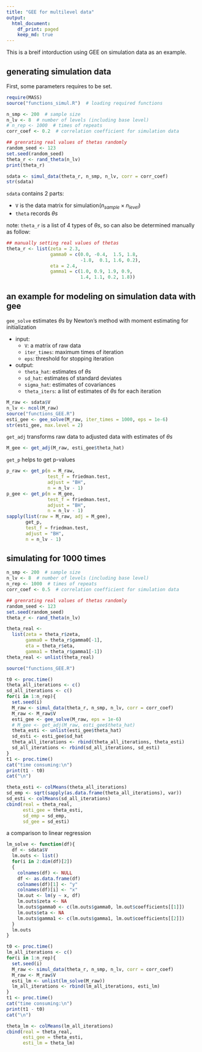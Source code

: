 ---
title: "GEE for multilevel data"
output:
  html_document:
    df_print: paged
    keep_md: true
---

This is a breif intorduction using GEE on simulation data as an example.

## generating simulation data

First, some parameters requires to be set.
```{r, message=FALSE}
require(MASS)
source("functions_simul.R")  # loading required functions

n_smp <- 200  # sample size
n_lv <- 8  # number of levels (including base level)
# n_rep <- 1000  # times of repeats
corr_coef <- 0.2  # correlation coefficient for simulation data

## grenrating real values of thetas randomly
random_seed <- 123
set.seed(random_seed)
theta_r <- rand_theta(n_lv)
print(theta_r)

sdata <- simul_data(theta_r, n_smp, n_lv, corr = corr_coef)
str(sdata)
```

`sdata` contains 2 parts:

* `V` is the data matrix for simulation($n_{sample}{\times}n_{level}$)  
* `theta` records ${\theta}s$  


note: `theta_r` is a list of 4 types of ${\theta}s$, so can also be determined manually as follow:
```{r, eval=FALSE}
## manually setting real values of thetas
theta_r <- list(zeta = 2.3, 
                gamma0 = c(0.0, -0.4,  1.5, 1.8, 
                           -1.8,  0.1, 1.6, 0.2), 
                eta = 2.4, 
                gamma1 = c(1.0, 0.9, 1.9, 0.9, 
                           1.4, 1.1, 0.2, 1.8))
```


## an example for modeling on simulation data with gee

`gee_solve` estimates ${\theta}s$ by Newton's method with moment estimating for initialization

* input:  
    + `V`: a matrix of raw data
    + `iter_times`: maximum times of iteration
    + `eps`: threshold for stopping iteration
* output:  
    + `theta_hat`: estimates of ${\theta}s$
    + `sd_hat`: estimates of standard deviates
    + `sigma_hat`: estimates of covariances
    + `theta_iters`: a list of estimates of ${\theta}s$ for each iteration

```{r}
M_raw <- sdata$V
n_lv <- ncol(M_raw)
source("functions_GEE.R")
esti_gee <- gee_solve(M_raw, iter_times = 1000, eps = 1e-6)
str(esti_gee, max.level = 2)
```

`get_adj` transforms raw data to adjusted data with estimates of ${\theta}s$
```{r}
M_gee <- get_adj(M_raw, esti_gee$theta_hat)
```

`get_p` helps to get p-values
```{r}
p_raw <- get_p(m = M_raw, 
               test_f = friedman.test, 
               adjust = "BH", 
               n = n_lv - 1)
p_gee <- get_p(m = M_gee, 
               test_f = friedman.test, 
               adjust = "BH", 
               n = n_lv - 1)
sapply(list(raw = M_raw, adj = M_gee), 
       get_p, 
       test_f = friedman.test, 
       adjust = "BH", 
       n = n_lv - 1)
```

## simulating for 1000 times
```{r, results='hold'}
n_smp <- 200  # sample size
n_lv <- 8  # number of levels (including base level)
n_rep <- 1000  # times of repeats
corr_coef <- 0.5  # correlation coefficient for simulation data

## grenrating real values of thetas randomly
random_seed <- 123
set.seed(random_seed)
theta_r <- rand_theta(n_lv)

theta_real <- 
  list(zeta = theta_r$zeta, 
       gamma0 = theta_r$gamma0[-1], 
       eta = theta_r$eta, 
       gamma1 = theta_r$gamma1[-1])
theta_real <- unlist(theta_real)

source("functions_GEE.R")

t0 <- proc.time()
theta_all_iterations <- c()
sd_all_iterations <- c()
for(i in 1:n_rep){
  set.seed(i)
  M_raw <- simul_data(theta_r, n_smp, n_lv, corr = corr_coef)
  M_raw <- M_raw$V
  esti_gee <- gee_solve(M_raw, eps = 1e-6)
  # M_gee <- get_adj(M_raw, esti_gee$theta_hat)
  theta_esti <- unlist(esti_gee$theta_hat)
  sd_esti <- esti_gee$sd_hat
  theta_all_iterations <- rbind(theta_all_iterations, theta_esti)
  sd_all_iterations <- rbind(sd_all_iterations, sd_esti)
}
t1 <- proc.time()
cat("time consuming:\n")
print(t1 - t0)
cat("\n")

theta_esti <- colMeans(theta_all_iterations)
sd_emp <- sqrt(sapply(as.data.frame(theta_all_iterations), var))
sd_esti <- colMeans(sd_all_iterations)
cbind(real = theta_real, 
      esti_gee = theta_esti, 
      sd_emp = sd_emp, 
      sd_gee = sd_esti)
```

a comparison to linear regression
```{r, results='hold'}
lm_solve <- function(df){
  df <- sdata$V
  lm.outs <- list()
  for(i in 2:dim(df)[2])
  {
    colnames(df) <- NULL
    df <- as.data.frame(df)
    colnames(df)[1] <- "y"
    colnames(df)[i] <- "x"
    lm.out <- lm(y ~ x, df)
    lm.outs$zeta <- NA
    lm.outs$gamma0 <- c(lm.outs$gamma0, lm.out$coefficients[[1]])
    lm.outs$eta <- NA
    lm.outs$gamma1 <- c(lm.outs$gamma1, lm.out$coefficients[[2]])
  }
  lm.outs
}

t0 <- proc.time()
lm_all_iterations <- c()
for(i in 1:n_rep){
  set.seed(i)
  M_raw <- simul_data(theta_r, n_smp, n_lv, corr = corr_coef)
  M_raw <- M_raw$V
  esti_lm <- unlist(lm_solve(M_raw))
  lm_all_iterations <- rbind(lm_all_iterations, esti_lm)
}
t1 <- proc.time()
cat("time consuming:\n")
print(t1 - t0)
cat("\n")

theta_lm <- colMeans(lm_all_iterations)
cbind(real = theta_real, 
      esti_gee = theta_esti, 
      esti_lm = theta_lm)
```

